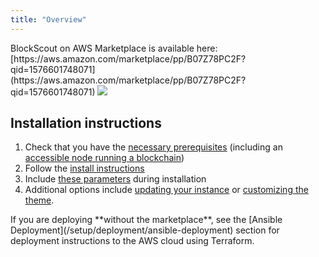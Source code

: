 ```yaml
---
title: "Overview"
---
```


<Tip>
BlockScout on AWS Marketplace is available here: [https://aws.amazon.com/marketplace/pp/B07Z78PC2F?qid=1576601748071](https://aws.amazon.com/marketplace/pp/B07Z78PC2F?qid=1576601748071)

</Tip>

<Frame caption="BlockScout BlockChain Explorer on AWS">
  <img src="/images/ebd138ce-image.jpeg" />
</Frame>

## Installation instructions

1. Check that you have the [necessary prerequisites](/setup/deployment/ansible-deployment/aws-marketplace/aws-marketplace-installation) (including an [accessible node running a blockchain](/setup/deployment/ansible-deployment/aws-marketplace/aws-ec2-archive-node-setup))
2. Follow the [install instructions](/setup/deployment/ansible-deployment/aws-marketplace/install-from-aws-marketplace)
3. Include [these parameters](/setup/deployment/ansible-deployment/aws-marketplace/aws-marketplace-installation#installation-parameters) during installation
4. Additional options include [updating your instance](/setup/deployment/ansible-deployment/aws-marketplace/updating-and-redeploying-in-aws) or [customizing the theme](/setup/deployment/ansible-deployment/aws-marketplace/customizing-css).

<Warning>
If you are deploying **without the marketplace**, see the [Ansible Deployment](/setup/deployment/ansible-deployment) section for deployment instructions to the AWS cloud using Terraform.

</Warning>